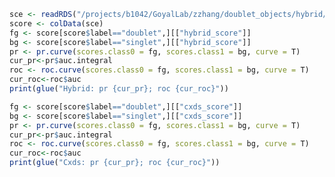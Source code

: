 ```r
sce <- readRDS("/projects/b1042/GoyalLab/zzhang/doublet_objects/hybrid/act__0.08/watermelon___T47D-lag-1___exp_0.25__act_0.08.rds")
score <- colData(sce)
fg <- score[score$label=="doublet",][["hybrid_score"]]
bg <- score[score$label=="singlet",][["hybrid_score"]]
pr <- pr.curve(scores.class0 = fg, scores.class1 = bg, curve = T)
cur_pr<-pr$auc.integral
roc <- roc.curve(scores.class0 = fg, scores.class1 = bg, curve = T)
cur_roc<-roc$auc
print(glue("Hybrid: pr {cur_pr}; roc {cur_roc}"))

fg <- score[score$label=="doublet",][["cxds_score"]]
bg <- score[score$label=="singlet",][["cxds_score"]]
pr <- pr.curve(scores.class0 = fg, scores.class1 = bg, curve = T)
cur_pr<-pr$auc.integral
roc <- roc.curve(scores.class0 = fg, scores.class1 = bg, curve = T)
cur_roc<-roc$auc
print(glue("Cxds: pr {cur_pr}; roc {cur_roc}"))
```

